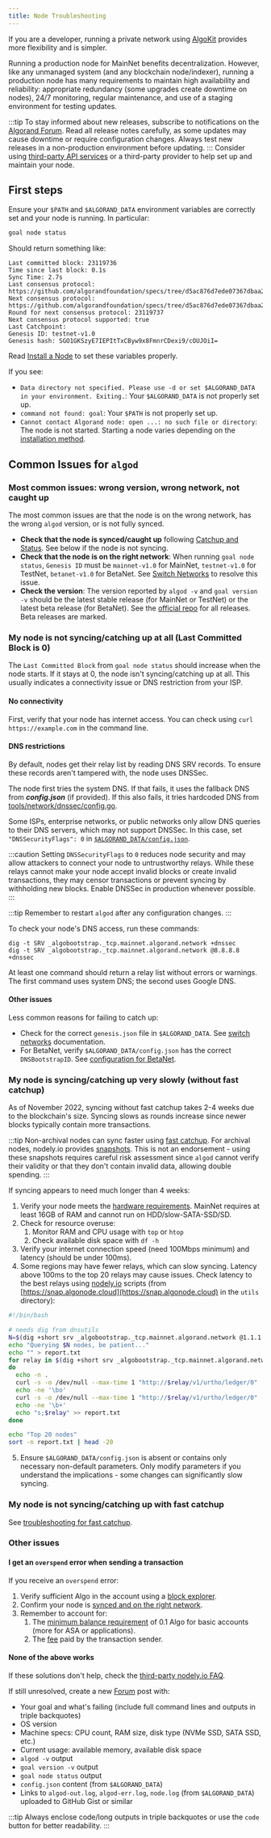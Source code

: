 ```yaml
---
title: Node Troubleshooting
---
```


If you are a developer, running a private network using [AlgoKit](https://developer.algorand.org/docs/get-started/algokit) provides more flexibility and is simpler.

Running a production node for MainNet benefits decentralization. However, like any unmanaged system (and any blockchain node/indexer), running a production node has many requirements to maintain high availability and reliability: appropriate redundancy (some upgrades create downtime on nodes), 24/7 monitoring, regular maintenance, and use of a staging environment for testing updates.

:::tip
 To stay informed about new releases, subscribe to notifications on the [Algorand Forum](https://forum.algorand.org/c/announcements/5). Read all release notes carefully, as some updates may cause downtime or require configuration changes. Always test new releases in a non-production environment before updating.
:::
Consider using [third-party API services](https://developer.algorand.org/ecosystem-projects/?tags=api-services) or a third-party provider to help set up and maintain your node.

## First steps

Ensure your `$PATH` and `$ALGORAND_DATA` environment variables are correctly set and your node is running. In particular:

```bash showLineNumbers=false
goal node status
```

Should return something like:

```goal showLineNumbers=false
Last committed block: 23119736
Time since last block: 0.1s
Sync Time: 2.7s
Last consensus protocol: https://github.com/algorandfoundation/specs/tree/d5ac876d7ede07367dbaa26e149aa42589aac1f7
Next consensus protocol: https://github.com/algorandfoundation/specs/tree/d5ac876d7ede07367dbaa26e149aa42589aac1f7
Round for next consensus protocol: 23119737
Next consensus protocol supported: true
Last Catchpoint:
Genesis ID: testnet-v1.0
Genesis hash: SGO1GKSzyE7IEPItTxCByw9x8FmnrCDexi9/cOUJOiI=
```

Read [Install a Node](/nodes/installation/manual-installation) to set these variables properly.

If you see:

- `Data directory not specified. Please use -d or set $ALGORAND_DATA in your environment. Exiting.`: Your `$ALGORAND_DATA` is not properly set up.
- `command not found: goal`: Your `$PATH` is not properly set up.
- `Cannot contact Algorand node: open ...: no such file or directory`: The node is not started. Starting a node varies depending on the [installation method](/nodes/installation/manual-installation).

## Common Issues for `algod`

### Most common issues: wrong version, wrong network, not caught up

The most common issues are that the node is on the wrong network, has the wrong `algod` version, or is not fully synced.

- **Check that the node is synced/caught up** following [Catchup and Status](/nodes/installation/catchup-status). See below if the node is not syncing.
- **Check that the node is on the right network**: When running `goal node status`, `Genesis ID` must be `mainnet-v1.0` for MainNet, `testnet-v1.0` for TestNet, `betanet-v1.0` for BetaNet. See [Switch Networks](/nodes/management/switch-networks) to resolve this issue.
- **Check the version**: The version reported by `algod -v` and `goal version -v` should be the latest stable release (for MainNet or TestNet) or the latest beta release (for BetaNet). See the [official repo](https://github.com/algorand/go-algorand/releases) for all releases. Beta releases are marked.

### My node is not syncing/catching up at all (Last Committed Block is 0)

The `Last Committed Block` from `goal node status` should increase when the node starts. If it stays at 0, the node isn't syncing/catching up at all. This usually indicates a connectivity issue or DNS restriction from your ISP.

#### No connectivity

First, verify that your node has internet access. You can check using `curl https://example.com` in the command line.

#### DNS restrictions

By default, nodes get their relay list by reading DNS SRV records. To ensure these records aren't tampered with, the node uses DNSSec.

The node first tries the system DNS. If that fails, it uses the fallback DNS from **_config.json_** (if provided). If this also fails, it tries hardcoded DNS from [tools/network/dnssec/config.go](https://github.com/algorand/go-algorand/blob/master/tools/network/dnssec/config.go).

Some ISPs, enterprise networks, or public networks only allow DNS queries to their DNS servers, which may not support DNSSec. In this case, set `"DNSSecurityFlags": 0` in [`$ALGORAND_DATA/config.json`](https://github.com/algorand/go-algorand/blob/master/tools/network/dnssec/config.go).

:::caution
Setting `DNSSecurityFlags` to `0` reduces node security and may allow attackers to connect your node to untrustworthy relays. While these relays cannot make your node accept invalid blocks or create invalid transactions, they may censor transactions or prevent syncing by withholding new blocks. Enable DNSSec in production whenever possible.
:::

:::tip 
Remember to restart `algod` after any configuration changes.
:::

To check your node's DNS access, run these commands:

```goal showLineNumbers=false
dig -t SRV _algobootstrap._tcp.mainnet.algorand.network +dnssec
dig -t SRV _algobootstrap._tcp.mainnet.algorand.network @8.8.8.8 +dnssec
```

At least one command should return a relay list without errors or warnings. The first command uses system DNS; the second uses Google DNS.

#### Other issues

Less common reasons for failing to catch up:

- Check for the correct `genesis.json` file in `$ALGORAND_DATA`. See [switch networks](/nodes/management/switch-networks) documentation.
- For BetaNet, verify `$ALGORAND_DATA/config.json` has the correct `DNSBootstrapID`. See [configuration for BetaNet](/nodes/installation/catchup-status).

### My node is syncing/catching up very slowly (without fast catchup)

As of November 2022, syncing without fast catchup takes 2-4 weeks due to the blockchain's size. Syncing slows as rounds increase since newer blocks typically contain more transactions.

:::tip 
Non-archival nodes can sync faster using [fast catchup](/nodes/installation/catchup-status). For archival nodes, nodely.io provides [snapshots](https://nodely.io/extras/). This is not an endorsement - using these snapshots requires careful risk assessment since `algod` cannot verify their validity or that they don't contain invalid data, allowing double spending.
:::

If syncing appears to need much longer than 4 weeks:

1. Verify your node meets the [hardware requirements](/nodes/installation/manual-installation#hardware-requirements). MainNet requires at least 16GB of RAM and cannot run on HDD/slow-SATA-SSD/SD.
2. Check for resource overuse:
   1. Monitor RAM and CPU usage with `top` or `htop`
   2. Check available disk space with `df -h`
3. Verify your internet connection speed (need 100Mbps minimum) and latency (should be under 100ms).
4. Some regions may have fewer relays, which can slow syncing. Latency above 100ms to the top 20 relays may cause issues. Check latency to the best relays using [nodely.io](https://nodely.io/extras/) scripts (from [https://snap.algonode.cloud](https://snap.algonode.cloud) in the `utils` directory):

```bash
#!/bin/bash

# needs dig from dnsutils
N=$(dig +short srv _algobootstrap._tcp.mainnet.algorand.network @1.1.1.1 |wc -l)
echo "Querying $N nodes, be patient..."
echo "" > report.txt
for relay in $(dig +short srv _algobootstrap._tcp.mainnet.algorand.network @1.1.1.1|awk '{print $4 ":" $3}');
do
  echo -n .
  curl -s -o /dev/null --max-time 1 "http://$relay/v1/urtho/ledger/0"
  echo -ne '\bo'
  curl -s -o /dev/null --max-time 1 "http://$relay/v1/urtho/ledger/0" -w %{time_total} >> report.txt
  echo -ne '\b+'
  echo "s;$relay" >> report.txt
done

echo "Top 20 nodes"
sort -n report.txt | head -20
```

5. Ensure `$ALGORAND_DATA/config.json` is absent or contains only necessary non-default parameters. Only modify parameters if you understand the implications - some changes can significantly slow syncing.

### My node is not syncing/catching up with fast catchup

See [troubleshooting for fast catchup](https://developer.algorand.org/docs/run-a-node/setup/install#troubleshooting-for-fast-catchup).

### Other issues

#### I get an `overspend` error when sending a transaction

If you receive an `overspend` error:

1. Verify sufficient Algo in the account using a [block explorer](https://developer.algorand.org/ecosystem-projects/?tags=block-explorers).
2. Confirm your node is [synced and on the right network](#common-issues-for-algod).
3. Remember to account for:
   1. The [minimum balance requirement](https://developer.algorand.org/docs/get-details/parameter_tables/#minimum-balance) of 0.1 Algo for basic accounts (more for ASA or applications).
   2. The [fee](https://developer.algorand.org/docs/get-details/transactions/#fees) paid by the transaction sender.

#### None of the above works

If these solutions don't help, check the [third-party nodely.io FAQ](https://nodely.io/faq/#algorand-faq).

If still unresolved, create a new [Forum](https://forum.algorand.org) post with:

- Your goal and what's failing (include full command lines and outputs in triple backquotes)
- OS version
- Machine specs: CPU count, RAM size, disk type (NVMe SSD, SATA SSD, etc.)
- Current usage: available memory, available disk space
- `algod -v` output
- `goal version -v` output
- `goal node status` output
- `config.json` content (from `$ALGORAND_DATA`)
- Links to `algod-out.log`, `algod-err.log`, `node.log` (from `$ALGORAND_DATA`) uploaded to GitHub Gist or similar

:::tip 
Always enclose code/long outputs in triple backquotes or use the `code` button for better readability.
:::



